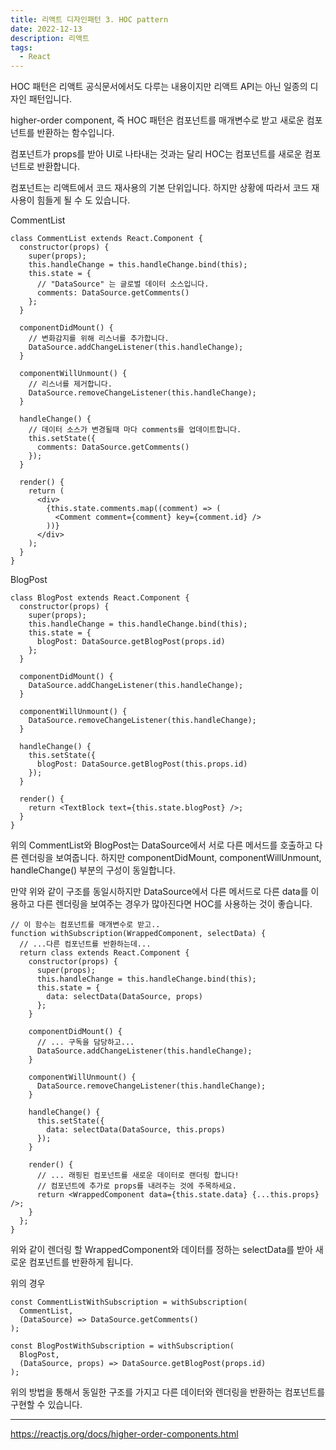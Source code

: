 ```yaml
---
title: 리액트 디자인패턴 3. HOC pattern
date: 2022-12-13
description: 리액트
tags:
  - React
---
```


HOC 패턴은 리액트 공식문서에서도 다루는 내용이지만 리액트 API는 아닌 일종의 디자인 패턴입니다.

higher-order component, 즉 HOC 패턴은 컴포넌트를 매개변수로 받고 새로운 컴포넌트를 반환하는 함수입니다.

컴포넌트가 props를 받아 UI로 나타내는 것과는 달리 HOC는 컴포넌트를 새로운 컴포넌트로 반환합니다.

컴포넌트는 리액트에서 코드 재사용의 기본 단위입니다. 하지만 상황에 따라서 코드 재사용이 힘들게 될 수 도 있습니다.

CommentList

```
class CommentList extends React.Component {
  constructor(props) {
    super(props);
    this.handleChange = this.handleChange.bind(this);
    this.state = {
      // "DataSource" 는 글로벌 데이터 소스입니다.
      comments: DataSource.getComments()
    };
  }

  componentDidMount() {
    // 변화감지를 위해 리스너를 추가합니다.
    DataSource.addChangeListener(this.handleChange);
  }

  componentWillUnmount() {
    // 리스너를 제거합니다.
    DataSource.removeChangeListener(this.handleChange);
  }

  handleChange() {
    // 데이터 소스가 변경될때 마다 comments를 업데이트합니다.
    this.setState({
      comments: DataSource.getComments()
    });
  }

  render() {
    return (
      <div>
        {this.state.comments.map((comment) => (
          <Comment comment={comment} key={comment.id} />
        ))}
      </div>
    );
  }
}
```

BlogPost

```
class BlogPost extends React.Component {
  constructor(props) {
    super(props);
    this.handleChange = this.handleChange.bind(this);
    this.state = {
      blogPost: DataSource.getBlogPost(props.id)
    };
  }

  componentDidMount() {
    DataSource.addChangeListener(this.handleChange);
  }

  componentWillUnmount() {
    DataSource.removeChangeListener(this.handleChange);
  }

  handleChange() {
    this.setState({
      blogPost: DataSource.getBlogPost(this.props.id)
    });
  }

  render() {
    return <TextBlock text={this.state.blogPost} />;
  }
}
```

위의 CommentList와 BlogPost는 DataSource에서 서로 다른 메서드를 호출하고 다른 렌더링을 보여줍니다. 하지만 componentDidMount, componentWillUnmount, handleChange() 부분의 구성이 동일합니다.

만약 위와 같이 구조를 동일시하지만 DataSource에서 다른 메서드로 다른 data를 이용하고 다른 렌더링을 보여주는 경우가 많아진다면 HOC를 사용하는 것이 좋습니다.

```
// 이 함수는 컴포넌트를 매개변수로 받고..
function withSubscription(WrappedComponent, selectData) {
  // ...다른 컴포넌트를 반환하는데...
  return class extends React.Component {
    constructor(props) {
      super(props);
      this.handleChange = this.handleChange.bind(this);
      this.state = {
        data: selectData(DataSource, props)
      };
    }

    componentDidMount() {
      // ... 구독을 담당하고...
      DataSource.addChangeListener(this.handleChange);
    }

    componentWillUnmount() {
      DataSource.removeChangeListener(this.handleChange);
    }

    handleChange() {
      this.setState({
        data: selectData(DataSource, this.props)
      });
    }

    render() {
      // ... 래핑된 컴포넌트를 새로운 데이터로 랜더링 합니다!
      // 컴포넌트에 추가로 props를 내려주는 것에 주목하세요.
      return <WrappedComponent data={this.state.data} {...this.props} />;
    }
  };
}
```

위와 같이 렌더링 할 WrappedComponent와 데이터를 정하는 selectData를 받아 새로운 컴포넌트를 반환하게 됩니다.

위의 경우

```
const CommentListWithSubscription = withSubscription(
  CommentList,
  (DataSource) => DataSource.getComments()
);

const BlogPostWithSubscription = withSubscription(
  BlogPost,
  (DataSource, props) => DataSource.getBlogPost(props.id)
);
```

위의 방법을 통해서 동일한 구조를 가지고 다른 데이터와 렌더링을 반환하는 컴포넌트를 구현할 수 있습니다.

---

https://reactjs.org/docs/higher-order-components.html
